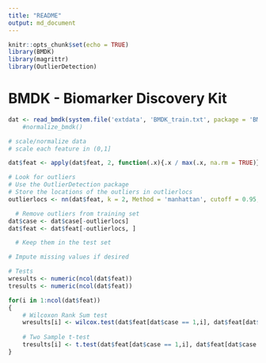 ```yaml
---
title: "README"
output: md_document
---
```


```r
knitr::opts_chunk$set(echo = TRUE)
library(BMDK)
library(magrittr)
library(OutlierDetection)
```

# BMDK - Biomarker Discovery Kit

```r
dat <- read_bmdk(system.file('extdata', 'BMDK_train.txt', package = 'BMDK')) #%>%
    #normalize_bmdk()

# scale/normalize data
# scale each feature in (0,1]

dat$feat <- apply(dat$feat, 2, function(.x){.x / max(.x, na.rm = TRUE)})

# Look for outliers
# Use the OutlierDetection package
# Store the locations of the outliers in outlierlocs
outlierlocs <- nn(dat$feat, k = 2, Method = 'manhattan', cutoff = 0.95, boottimes = 100)[[2]]

  # Remove outliers from training set
dat$case <- dat$case[-outlierlocs]
dat$feat <- dat$feat[-outlierlocs, ]

  # Keep them in the test set

# Impute missing values if desired

# Tests
wresults <- numeric(ncol(dat$feat))
tresults <- numeric(ncol(dat$feat))

for(i in 1:ncol(dat$feat))
{
    # Wilcoxon Rank Sum test
    wresults[i] <- wilcox.test(dat$feat[dat$case == 1,i], dat$feat[dat$case == 0,i], exact = F)[[3]]
  
    # Two Sample t-test
    tresults[i] <- t.test(dat$feat[dat$case == 1,i], dat$feat[dat$case == 0,i])[[3]]
}
```
